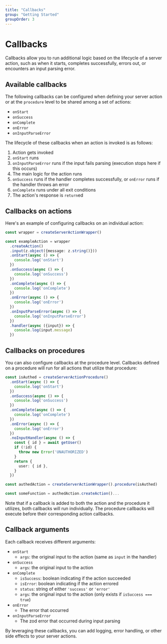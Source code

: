 ```yaml
---
title: "Callbacks"
group: "Getting Started"
groupOrder: 3
---
```


# Callbacks

Callbacks allow you to run additional logic based on the lifecycle of a server action, such as when it starts, completes successfully, errors out, or encounters an input parsing error.

## Available callbacks

The following callbacks can be configured when defining your server action or at the `procedure` level to be shared among a set of actions:

- `onStart`
- `onSuccess`
- `onComplete`
- `onError`
- `onInputParseError`

The lifecycle of these callbacks when an action is invoked is as follows:

1. Action gets invoked
2. `onStart` runs
3. `onInputParseError` runs if the input fails parsing (execution stops here if this occurs)
4. The main logic for the action runs
5. `onSuccess` runs if the handler completes successfully, or `onError` runs if the handler throws an error
6. `onComplete` runs under all exit conditions
7. The action's response is `return`ed

## Callbacks on actions

Here's an example of configuring callbacks on an individual action:

```typescript:actions.ts
const wrapper = createServerActionWrapper()

const exampleAction = wrapper
  .createAction()
  .input(z.object({message: z.string()}))
  .onStart(async () => {
    console.log('onStart')
  })
  .onSuccess(async () => {
    console.log('onSuccess')
  })
  .onComplete(async () => {
    console.log('onComplete')
  })
  .onError(async () => {
    console.log('onError')
  })
  .onInputParseError(async () => {
    console.log('onInputParseError')
  })
  .handler(async ({input}) => {
    console.log(input.message)
  })
```

## Callbacks on procedures

You can also configure callbacks at the procedure level. Callbacks defined on a procedure will run for all actions that utilize that procedure:

```typescript:actions.ts
const isAuthed = createServerActionProcedure()
  .onStart(async () => {
    console.log('onStart')
  })
  .onSuccess(async () => {
    console.log('onSuccess')
  })
  .onComplete(async () => {
    console.log('onComplete')
  })
  .onError(async () => {
    console.log('onError')
  })
  .noInputHandler(async () => {
    const { id } = await getUser()
    if (!id) {
      throw new Error('UNAUTHORIZED')
    }
    return {
      user: { id },
    }
  })

const authedAction = createServerActionWrapper().procedure(isAuthed)

const someFunction = authedAction.createAction()...
```

Note that if a callback is added to both the action and the procedure it utilizes, both callbacks will run individually. The procedure callbacks will execute before their corresponding action callbacks.

## Callback arguments

Each callback receives different arguments:

- `onStart`
  - `args`: the original input to the action (same as `input` in the handler)
- `onSuccess`
  - `args`: the original input to the action
- `onComplete`
  - `isSuccess`: boolean indicating if the action succeeded
  - `isError`: boolean indicating if the action errored
  - `status`: string of either `'success'` or `'error'`
  - `args`: the original input to the action (only exists if `isSuccess === true`)
- `onError`
  - The error that occurred
- `onInputParseError`
  - The zod error that occurred during input parsing

By leveraging these callbacks, you can add logging, error handling, or other side effects to your server actions.
